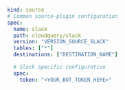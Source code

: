```yaml copy
kind: source
# Common source-plugin configuration
spec:
  name: slack
  path: cloudquery/slack
  version: "VERSION_SOURCE_SLACK"
  tables: ["*"]
  destinations: ["DESTINATION_NAME"]

  # Slack specific configuration
  spec:
    token: "<YOUR_BOT_TOKEN_HERE>"
```
